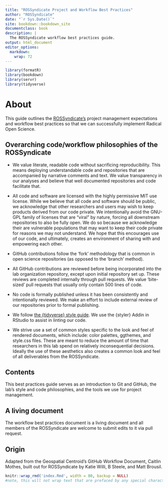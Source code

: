 ```yaml
---
title: "ROSSyndicate Project and Workflow Best Practices"
author: "ROSSyndicate"
date: "`r Sys.Date()`"
site: bookdown::bookdown_site
documentclass: book
description: |
  The ROSSyndicate workflow best practices guide.
output: html_document
editor_options: 
  markdown: 
    wrap: 72
---
```


```r
library(formatR)
library(bookdown)
library(servr)
library(tidyverse)
```

# About

This guide outlines the [ROSSyndicate's](https://rossyndicate.com/)
project management expectations and workflow best practices so that we
can successfully implement Radical Open Science.

## Overarching code/workflow philosophies of the ROSSyndicate

-   We value literate, readable code without sacrificing
    reproducibility. This means deploying understandable code and
    repositories that are accompanied by narrative comments and text. We
    value transparency in our analyses and believe that well documented
    repositories and code facilitate that.

-   All code and software are licensed with the highly permissive MIT
    use license. While we believe that all code and software should be
    public, we acknowledge that other researchers and users may wish to
    keep products derived from our code private. We intentionally avoid
    the GNU-GPL family of licenses that are "viral" by nature, forcing
    all downstream repositories to also be fully open. We do so because
    we acknowledge their are vulnerable populations that may want to
    keep their code private for reasons we may not understand. We hope
    that this encourages use of our code, and ultimately, creates an
    environment of sharing with and empowering each other.

-   GitHub contributions follow the 'fork' methodology that is common in
    open science repositories (as opposed to the 'branch' method).

-   All GitHub contributions are reviewed before being incorporated into
    the lab organization repository, except upon initial repository set
    up. These reviews are completed internally through pull requests. We
    value 'bite-sized' pull requests that usually only contain 500 lines
    of code.

-   No code is formally published unless it has been consistently and
    intentionally reviewed. We make an effort to include external review
    of our repositories prior to formal publishing.

-   We follow [the {tidyverse} style
    guide](https://style.tidyverse.org/). We use the {styler} Addin in
    RStudio to assist in linting our code.

-   We strive use a set of common styles specific to the look and feel
    of rendered documents, which include: color palettes, ggthemes, and
    style.css files. These are meant to reduce the amount of time that
    researchers in this lab spend on relatively inconsequential
    decisions. Ideally the use of these aesthetics also creates a common
    look and feel of all deliverables from the ROSSyndicate.

## Contents

This best practices guide serves as an introduction to Git and GitHub,
the lab's style and code philosophies, and the tools we use for project
management.

## A living document

The workflow best practices document is a living document and all
members of the ROSSyndicate are welcome to submit edits to it via pull
request.

## Origin

Adapted from the Geospatial Centroid's GitHub Workflow Document, Caitlin
Mothes, built out for ROSSyndicate by Katie Willi, B Steele, and Matt
Brousil.

```r
knitr::wrap_rmd('index.Rmd', width = 80, backup = NULL)
#note, this will not wrap text that are prefaced by any special characters (like bullets!)
```
